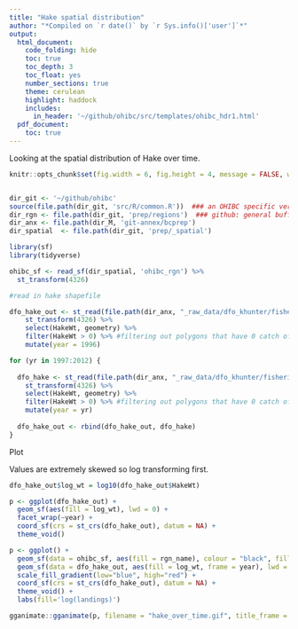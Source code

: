 ```yaml
---
title: "Hake spatial distribution"
author: "*Compiled on `r date()` by `r Sys.info()['user']`*"
output: 
  html_document:
    code_folding: hide
    toc: true
    toc_depth: 3
    toc_float: yes
    number_sections: true
    theme: cerulean
    highlight: haddock
    includes: 
      in_header: '~/github/ohibc/src/templates/ohibc_hdr1.html'
  pdf_document:
    toc: true
---
```


Looking at the spatial distribution of Hake over time.

```r

knitr::opts_chunk$set(fig.width = 6, fig.height = 4, message = FALSE, warning = FALSE)


dir_git <- '~/github/ohibc'
source(file.path(dir_git, 'src/R/common.R'))  ### an OHIBC specific version of common.R
dir_rgn <- file.path(dir_git, 'prep/regions')  ### github: general buffer region shapefiles
dir_anx <- file.path(dir_M, 'git-annex/bcprep')
dir_spatial  <- file.path(dir_git, 'prep/_spatial')

library(sf)
library(tidyverse)

ohibc_sf <- read_sf(dir_spatial, 'ohibc_rgn') %>%
  st_transform(4326)

```

```r

#read in hake shapefile

dfo_hake_out <- st_read(file.path(dir_anx, "_raw_data/dfo_khunter/fisheries/d2016/groundfish_trawl_old_1996_2012"),"Trawl_1996_BCA") %>%
    st_transform(4326) %>%
    select(HakeWt, geometry) %>% 
    filter(HakeWt > 0) %>% #filtering out polygons that have 0 catch of Hake in them.
    mutate(year = 1996)

for (yr in 1997:2012) {
  
  dfo_hake <- st_read(file.path(dir_anx, "_raw_data/dfo_khunter/fisheries/d2016/groundfish_trawl_old_1996_2012"), paste0("Trawl_",yr,"_BCA")) %>%
    st_transform(4326) %>%
    select(HakeWt, geometry) %>% 
    filter(HakeWt > 0) %>% #filtering out polygons that have 0 catch of Hake in them.
    mutate(year = yr)
  
  dfo_hake_out <- rbind(dfo_hake_out, dfo_hake)
}

```

Plot

Values are extremely skewed so log transforming first.
```r

dfo_hake_out$log_wt = log10(dfo_hake_out$HakeWt)

p <- ggplot(dfo_hake_out) +
  geom_sf(aes(fill = log_wt), lwd = 0) +
  facet_wrap(~year) +
  coord_sf(crs = st_crs(dfo_hake_out), datum = NA) +
  theme_void()

```

```r

p <- ggplot() +
  geom_sf(data = ohibc_sf, aes(fill = rgn_name), colour = "black", fill = NA) + 
  geom_sf(data = dfo_hake_out, aes(fill = log_wt, frame = year), lwd = 0) +
  scale_fill_gradient(low="blue", high="red") +
  coord_sf(crs = st_crs(dfo_hake_out), datum = NA) +
  theme_void() +
  labs(fill='log(landings)') 

gganimate::gganimate(p, filename = "hake_over_time.gif", title_frame = T)
```








